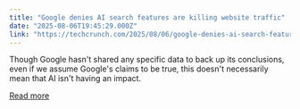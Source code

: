 ```yaml
---
title: "Google denies AI search features are killing website traffic"
date: "2025-08-06T19:45:29.000Z"
link: "https://techcrunch.com/2025/08/06/google-denies-ai-search-features-are-killing-website-traffic/"
---
```


Though Google hasn't shared any specific data to back up its conclusions, even if we assume Google's claims to be true, this doesn't necessarily mean that AI isn't having an impact.

[Read more](https://techcrunch.com/2025/08/06/google-denies-ai-search-features-are-killing-website-traffic/)

